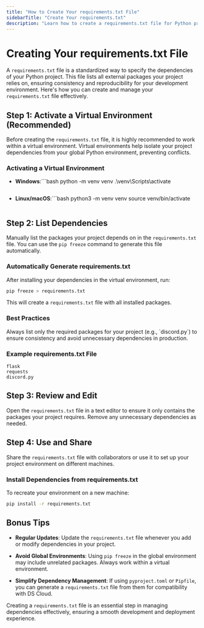 ```yaml
---
title: "How to Create Your requirements.txt File"
sidebarTitle: "Create Your requirements.txt"
description: "Learn how to create a requirements.txt file for Python projects"
---
```


# Creating Your requirements.txt File

A `requirements.txt` file is a standardized way to specify the dependencies of your Python project. This file lists all external packages your project relies on, ensuring consistency and reproducibility for your development environment. Here's how you can create and manage your `requirements.txt` file effectively.

## Step 1: Activate a Virtual Environment (Recommended)

Before creating the `requirements.txt` file, it is highly recommended to work within a virtual environment. Virtual environments help isolate your project dependencies from your global Python environment, preventing conflicts.

### Activating a Virtual Environment

* **Windows**:```bash
  python -m venv venv
  .\venv\Scripts\activate
  ```

* **Linux/macOS**:```bash
  python3 -m venv venv
  source venv/bin/activate
  ```

## Step 2: List Dependencies

Manually list the packages your project depends on in the `requirements.txt` file. You can use the `pip freeze` command to generate this file automatically.

### Automatically Generate requirements.txt

After installing your dependencies in the virtual environment, run:

```bash
pip freeze > requirements.txt
```

This will create a `requirements.txt` file with all installed packages.

### Best Practices

<Warning>
  Always list only the required packages for your project (e.g., `discord.py`) to ensure consistency and avoid unnecessary dependencies in production.
</Warning>

### Example requirements.txt File

```plaintext
flask
requests
discord.py
```

## Step 3: Review and Edit

Open the `requirements.txt` file in a text editor to ensure it only contains the packages your project requires. Remove any unnecessary dependencies as needed.

## Step 4: Use and Share

Share the `requirements.txt` file with collaborators or use it to set up your project environment on different machines.

### Install Dependencies from requirements.txt

To recreate your environment on a new machine:

```bash
pip install -r requirements.txt
```

## Bonus Tips

* **Regular Updates**: Update the `requirements.txt` file whenever you add or modify dependencies in your project.

* **Avoid Global Environments**: Using `pip freeze` in the global environment may include unrelated packages. Always work within a virtual environment.

* **Simplify Dependency Management**: If using `pyproject.toml` or `Pipfile`, you can generate a `requirements.txt` file from them for compatibility with DS Cloud.

Creating a `requirements.txt` file is an essential step in managing dependencies effectively, ensuring a smooth development and deployment experience.